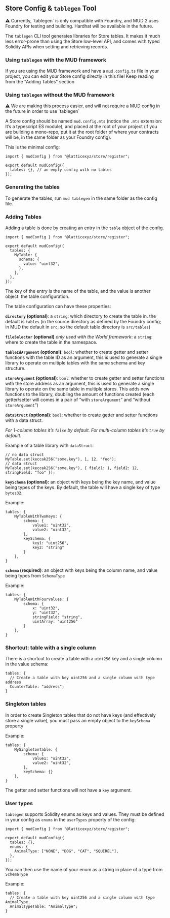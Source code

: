## Store Config & `tablegen` Tool

<aside style={{ padding: "1em", border: "2px dashed #ddd", borderRadius: "1em" }}>
  ⚠️ Currently, `tablegen` is only compatible with Foundry, and MUD 2 uses Foundry for testing and building. Hardhat
  will be available in the future.
</aside>

The `tablegen` CLI tool generates libraries for Store tables. It makes it much less error-prone than using the Store low-level API, and comes with typed Solidity APIs when setting and retrieving records.

### Using `tablegen` with the MUD framework

If you are using the MUD framework and have a `mud.config.ts` file in your project, you can edit your Store config directly in this file!
Keep reading from the "Adding Tables" section

### Using `tablegen` without the MUD framework

<aside style={{ padding: "1em", border: "2px dashed #ddd", borderRadius: "1em" }}>
  ⚠️ We are making this process easier, and will not require a MUD config in the future in order to use `tablegen`
</aside>

A Store config should be named `mud.config.mts` (notice the `.mts` extension: It’s a typescript ES module), and placed at the root of your project (if you are building a mono-repo, put it at the root folder of where your contracts will be, in the same folder as your Foundry config).

This is the minimal config:

```tsx
import { mudConfig } from "@latticexyz/store/register";

export default mudConfig({
  tables: {}, // an empty config with no tables
});
```

### Generating the tables

To generate the tables, run `mud tablegen` in the same folder as the config file.

### Adding Tables

Adding a table is done by creating an entry in the `table` object of the config.

```tsx
import { mudConfig } from "@latticexyz/store/register";

export default mudConfig({
  tables: {
    MyTable: {
      schema: {
        value: "uint32",
      },
    },
  },
});
```

The key of the entry is the name of the table, and the value is another object: the table configuration.

The table configuration can have these properties:

**`directory` (optional)**: a `string`: which directory to create the table in. the default is `tables` (in the source directory as defined by the Foundry config; in MUD the default in `src`, so the default table directory is `src/tables`)

**`fileSelector` (optional)** _only used with the World framework_: a `string`: where to create the table in the namespace.

**`tableIdArgument` (optional)**: `bool`: whether to create getter and setter functions with the table ID as an argument, this is used to generate a single library to operate on multiple tables with the same schema and key structure.

**`storeArgument` (optional)**: `bool`: whether to create getter and setter functions with the store address as an argument, this is used to generate a single library to operate on the same table in multiple stores. This adds new functions to the library, doubling the amount of functions created (each getter/setter will comes in a pair of “with `storeArgument`” and “without `storeArgument`”)

**`dataStruct` (optional)**: `bool`: whether to create getter and setter functions with a data struct.

_For 1-column tables it’s `false` by default. For multi-column tables it’s `true` by default._

Example of a table library with `dataStruct`:

```tsx
// no data struct
MyTable.set(keccak256("some.key"), 1, 12, "foo");
// data struct
MyTable.set(keccak256("some.key"), { field1: 1, field2: 12, stringField: "foo" });
```

**`keySchema` (optional):** an object with keys being the key name, and value being types of the keys. By default, the table will have a single key of type `bytes32`.

Example:

```tsx
tables: {
    MyTableWithTwoKeys: {
        schema: {
            value1: "uint32",
            value2: "uint32",
        },
        keySchema: {
            key1: "uint256",
            key2: "string"
        }
    },
}
```

**`schema` (required)**: an object with keys being the column name, and value being types from `SchemaType`

Example:

```tsx
tables: {
    MyTableWithFourValues: {
        schema: {
            x: "uint32",
            y: "uint32",
            stringField: "string",
            uintArray: "uint256"
        }
    },
}
```

### Shortcut: table with a single column

There is a shortcut to create a table with a `uint256` key and a single column in the value schema:

```tsx
tables: {
  // Create a table with key uint256 and a single column with type address
  CounterTable: "address";
}
```

### Singleton tables

In order to create Singleton tables that do not have keys (and effectively store a single value), you must pass an empty object to the `keySchema` property

Example:

```tsx
tables: {
    MySingletonTable: {
        schema: {
            value1: "uint32",
            value2: "uint32",
        },
        keySchema: {}
    },
}
```

The getter and setter functions will not have a `key` argument.

### User types

`tablegen` supports Solidity enums as keys and values. They must be defined in your config as `enums` in the `userTypes` property of the config:

```tsx
import { mudConfig } from "@latticexyz/store/register";

export default mudConfig({
  tables: {},
  enums: {
    AnimalType: ["NONE", "DOG", "CAT", "SQUIREL"],
  },
});
```

You can then use the name of your enum as a string in place of a type from `SchemaType`

Example:

```tsx
tables: {
  // Create a table with key uint256 and a single column with type AnimalType
  AnimalTypeTable: "AnimalType";
}
```

